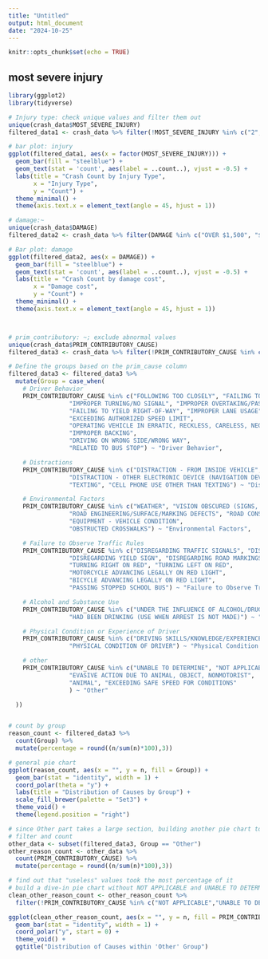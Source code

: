---
title: "Untitled"
output: html_document
date: "2024-10-25"
---

```{r setup, include=FALSE}
knitr::opts_chunk$set(echo = TRUE)
```

## most severe injury

```{r}
library(ggplot2)
library(tidyverse)

# Injury type: check unique values and filter them out
unique(crash_data$MOST_SEVERE_INJURY)
filtered_data1 <- crash_data %>% filter(!MOST_SEVERE_INJURY %in% c("2", "0","-87.81704561",NA))

# bar plot: injury
ggplot(filtered_data1, aes(x = factor(MOST_SEVERE_INJURY))) +
  geom_bar(fill = "steelblue") +
  geom_text(stat = 'count', aes(label = ..count..), vjust = -0.5) + 
  labs(title = "Crash Count by Injury Type",
       x = "Injury Type",
       y = "Count") + 
  theme_minimal() + 
  theme(axis.text.x = element_text(angle = 45, hjust = 1))

# damage:~
unique(crash_data$DAMAGE)
filtered_data2 <- crash_data %>% filter(DAMAGE %in% c("OVER $1,500", "$501 - $1,500","$500 OR LESS"))

# Bar plot: damage
ggplot(filtered_data2, aes(x = DAMAGE)) +
  geom_bar(fill = "steelblue") +
  geom_text(stat = 'count', aes(label = ..count..), vjust = -0.5) + 
  labs(title = "Crash Count by damage cost",
       x = "Damage cost",
       y = "Count") + 
  theme_minimal() + 
  theme(axis.text.x = element_text(angle = 45, hjust = 1))




```

```{r}
# prim_contributory: ~; exclude abnormal values
unique(crash_data$PRIM_CONTRIBUTORY_CAUSE)
filtered_data3 <- crash_data %>% filter(!PRIM_CONTRIBUTORY_CAUSE %in% c("04/17/2022 02:23:00 PM",NA,"0","2"))

# Define the groups based on the prim_cause column
filtered_data3 <- filtered_data3 %>%
  mutate(Group = case_when(
    # Driver Behavior
    PRIM_CONTRIBUTORY_CAUSE %in% c("FOLLOWING TOO CLOSELY", "FAILING TO REDUCE SPEED TO AVOID CRASH", 
                 "IMPROPER TURNING/NO SIGNAL", "IMPROPER OVERTAKING/PASSING",
                 "FAILING TO YIELD RIGHT-OF-WAY", "IMPROPER LANE USAGE",
                 "EXCEEDING AUTHORIZED SPEED LIMIT", 
                 "OPERATING VEHICLE IN ERRATIC, RECKLESS, CARELESS, NEGLIGENT OR AGGRESSIVE MANNER",
                 "IMPROPER BACKING",
                 "DRIVING ON WRONG SIDE/WRONG WAY",
                 "RELATED TO BUS STOP") ~ "Driver Behavior",

    # Distractions
    PRIM_CONTRIBUTORY_CAUSE %in% c("DISTRACTION - FROM INSIDE VEHICLE", "DISTRACTION - FROM OUTSIDE VEHICLE",
                 "DISTRACTION - OTHER ELECTRONIC DEVICE (NAVIGATION DEVICE, DVD PLAYER, ETC.)",
                 "TEXTING", "CELL PHONE USE OTHER THAN TEXTING") ~ "Distractions",

    # Environmental Factors
    PRIM_CONTRIBUTORY_CAUSE %in% c("WEATHER", "VISION OBSCURED (SIGNS, TREE LIMBS, BUILDINGS, ETC.)", 
                 "ROAD ENGINEERING/SURFACE/MARKING DEFECTS", "ROAD CONSTRUCTION/MAINTENANCE",
                 "EQUIPMENT - VEHICLE CONDITION",
                 "OBSTRUCTED CROSSWALKS") ~ "Environmental Factors",

    # Failure to Observe Traffic Rules
    PRIM_CONTRIBUTORY_CAUSE %in% c("DISREGARDING TRAFFIC SIGNALS", "DISREGARDING STOP SIGN", 
                 "DISREGARDING YIELD SIGN", "DISREGARDING ROAD MARKINGS","DISREGARDING OTHER TRAFFIC SIGNS",
                 "TURNING RIGHT ON RED", "TURNING LEFT ON RED", 
                 "MOTORCYCLE ADVANCING LEGALLY ON RED LIGHT",
                 "BICYCLE ADVANCING LEGALLY ON RED LIGHT",
                 "PASSING STOPPED SCHOOL BUS") ~ "Failure to Observe Traffic Rules",

    # Alcohol and Substance Use
    PRIM_CONTRIBUTORY_CAUSE %in% c("UNDER THE INFLUENCE OF ALCOHOL/DRUGS (USE WHEN ARREST IS EFFECTED)", 
                 "HAD BEEN DRINKING (USE WHEN ARREST IS NOT MADE)") ~ "Alcohol and Substance Use",

    # Physical Condition or Experience of Driver
    PRIM_CONTRIBUTORY_CAUSE %in% c("DRIVING SKILLS/KNOWLEDGE/EXPERIENCE", 
                 "PHYSICAL CONDITION OF DRIVER") ~ "Physical Condition or Experience of Driver",

    # other
    PRIM_CONTRIBUTORY_CAUSE %in% c("UNABLE TO DETERMINE", "NOT APPLICABLE", 
                 "EVASIVE ACTION DUE TO ANIMAL, OBJECT, NONMOTORIST", 
                 "ANIMAL", "EXCEEDING SAFE SPEED FOR CONDITIONS"
                 ) ~ "Other"

  ))



```

```{r}
# count by group
reason_count <- filtered_data3 %>%
  count(Group) %>%
  mutate(percentage = round((n/sum(n)*100),3))

# general pie chart
ggplot(reason_count, aes(x = "", y = n, fill = Group)) +
  geom_bar(stat = "identity", width = 1) +
  coord_polar(theta = "y") +
  labs(title = "Distribution of Causes by Group") +
  scale_fill_brewer(palette = "Set3") +
  theme_void() +
  theme(legend.position = "right")

# since Other part takes a large section, building another pie chart to dive-in
# filter and count
other_data <- subset(filtered_data3, Group == "Other")
other_reason_count <- other_data %>%
  count(PRIM_CONTRIBUTORY_CAUSE) %>%
  mutate(percentage = round((n/sum(n)*100),3))

# find out that "useless" values took the most percentage of it
# build a dive-in pie chart without NOT APPLICABLE and UNABLE TO DETERMINE
clean_other_reason_count <- other_reason_count %>%
  filter(!PRIM_CONTRIBUTORY_CAUSE %in% c("NOT APPLICABLE","UNABLE TO DETERMINE"))

ggplot(clean_other_reason_count, aes(x = "", y = n, fill = PRIM_CONTRIBUTORY_CAUSE)) +
  geom_bar(stat = "identity", width = 1) +
  coord_polar("y", start = 0) +
  theme_void() +
  ggtitle("Distribution of Causes within 'Other' Group")
```

